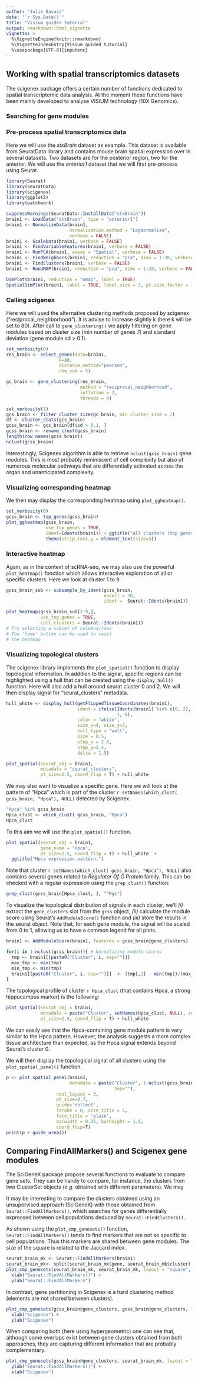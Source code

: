 ```yaml
---
author: "Julie Bavais"
date: "`r Sys.Date()`"
title: "Visium guided tutorial"
output: rmarkdown::html_vignette
vignette: >
  %\VignetteEngine{knitr::rmarkdown}
  %\VignetteIndexEntry{Visium guided tutorial}
  %\usepackage[UTF-8]{inputenc}
---
```



## Working with spatial transcriptomics datasets

The scigenex package offers a certain number of functions dedicated to spatial transcriptomic data analysis. At the moment these functions have been mainly developed to analyse VISIUM technology (10X Genomics).

### Searching for gene modules

### Pre-process spatial transcriptomics data

Here we will use the *stxBrain* dataset as example. This dataset is available from SeuratData library and contains mouse brain spatial expression over in several datasets. Two datasets are for the posterior region, two for the anterior. We will use the *anterior1* dataset that we will first pre-process using Seurat. 

```r
library(Seurat)
library(SeuratData)
library(scigenex)
library(ggplot2)
library(patchwork)

suppressWarnings(SeuratData::InstallData("stxBrain"))
brain1 <- LoadData("stxBrain", type = "anterior1")
brain1 <- NormalizeData(brain1, 
                        normalization.method = "LogNormalize",
                        verbose = FALSE)
brain1 <- ScaleData(brain1, verbose = FALSE)
brain1 <- FindVariableFeatures(brain1, verbose = FALSE)
brain1 <- RunPCA(brain1, assay = "Spatial", verbose = FALSE)
brain1 <- FindNeighbors(brain1, reduction = "pca", dims = 1:20, verbose = FALSE)
brain1 <- FindClusters(brain1, verbose = FALSE)
brain1 <- RunUMAP(brain1, reduction = "pca", dims = 1:20, verbose = FALSE)

DimPlot(brain1, reduction = "umap", label = TRUE)
SpatialDimPlot(brain1, label = TRUE, label.size = 3, pt.size.factor = 1.4)
```

### Calling scigenex

Here we will used the alternative clustering methods proposed by scigenex ("reciprocal_neighborhood"). It is advise to increase slightly k (here k will be set to 80). After call to `gene_clustering()` we apply filtering on gene modules based on cluster size (min number of genes 7) and standard deviation (gene module sd > 0.1). 

```r
set_verbosity(0)
res_brain <- select_genes(data=brain1,
                    k=80,
                    distance_method="pearson",
                    row_sum = 5)

gc_brain <- gene_clustering(res_brain, 
                            method = "reciprocal_neighborhood", 
                            inflation = 2, 
                            threads = 4)

set_verbosity(1)
gcs_brain <- filter_cluster_size(gc_brain, min_cluster_size = 7)
df <- cluster_stats(gcs_brain) 
gcss_brain <- gcs_brain[df$sd > 0.1, ]
gcss_brain <- rename_clust(gcss_brain)
length(row_names(gcss_brain))
nclust(gcss_brain)
```

Interestingly, Scigenex algorithm is able to retrieve `nclust(gcss_brain)` gene modules. This is most probably reminiscent of cell complexity but also of numerous molecular pathways that are differentially activated across the organ and unanticipated complexity.  

### Visualizing corresponding heatmap

We then may display the corresponding heatmap using `plot_ggheatmap()`.

```r
set_verbosity(0)
gcss_brain <- top_genes(gcss_brain)
plot_ggheatmap(gcss_brain, 
               use_top_genes = TRUE,
               ident=Idents(brain1)) + ggtitle("All clusters (top genes)") +
               theme(strip.text.y = element_text(size=3))
```

### Interactive heatmap

Again, as in the context of scRNA-seq, we may also  use the powerful `plot_heatmap()` fonction which allows interactive exploration of all or specific clusters. Here we look at cluster 1 to 9.

```r
gcss_brain_sub <- subsample_by_ident(gcss_brain, 
                                     nbcell = 30, 
                                     ident =  Seurat::Idents(brain1))

plot_heatmap(gcss_brain_sub[1:9,], 
             use_top_genes = TRUE, 
             cell_clusters = Seurat::Idents(brain1))
# Try selecting a subset of columns/rows
# The 'home' button can be used to reset
# the heatmap
```

### Visualizing topological clusters

The scigenex library implements the `plot_spatial()` function to display topological information. In addition to the signal, specific regions can be highlighted using a hull that can be created using the `display_hull()` function. Here will also add a hull around seurat cluster 0 and 2. We will then display signal for "seurat_clusters" metadata.

```r
hull_white <- display_hull(getFlippedTissueCoordinates(brain1),
                           ident = ifelse(Idents(brain1) %in% c(0, 2), 
                                          1, 0),
                           color = "white", 
                           size_x=4, size_y=3, 
                           hull_type = "wall", 
                           size = 0.5, 
                           step_x = 2.6, 
                           step_y=2.4, 
                           delta = 1.5)

plot_spatial(seurat_obj = brain1, 
             metadata = "seurat_clusters", 
             pt_size=2.5, coord_flip = T) + hull_white

```

We may also want to visualize a specific gene. Here we will look at the pattern of "Hpca" which is part of the cluster `r setNames(which_clust( gcss_brain, "Hpca"), NULL)` detected by Scigenex.

```r
"Hpca" %in% gcss_brain
Hpca_clust <- which_clust( gcss_brain, "Hpca")
Hpca_clust
```

To this aim we will use the `plot_spatial()` function.

```r
plot_spatial(seurat_obj = brain1, 
             gene_name = "Hpca",  
             pt_size=2.5, coord_flip = T) + hull_white  +
  ggtitle("Hpca expression pattern.")
```

Note that cluster `r setNames(which_clust( gcss_brain, "Hpca"), NULL)` also contains several genes related to *Regulator Of G Protein* family. This can be checked with a regular expression using the `grep_clust()` function:

```r
grep_clust(gcss_brain[Hpca_clust, ], "^Rgs")
```

To visualize the topological distribution of signals in each cluster, we'll *(i)* extract the `gene_clusters` slot from the `gcss` object, *(ii)* calculate the module score using Seurat's `AddModuleScore()` function and *(iii)* store the results in the seurat object. Note that, for each gene module, the signal will be scaled from 0 to 1, allowing us to have a common legend for all plots.

```r
brain1 <- AddModuleScore(brain1, features = gcss_brain@gene_clusters)

for(i in 1:nclust(gcss_brain)){ # Normalizing module scores
  tmp <- brain1[[paste0("Cluster", i, sep="")]] 
  max_tmp <- max(tmp)
  min_tmp <- min(tmp)
  brain1[[paste0("Cluster", i, sep="")]]  <- (tmp[,1] - min(tmp))/(max_tmp - min_tmp)
}
```

The topological profile of cluster `r Hpca_clust` (that contains Hpca, a strong hippocampus marker) is the following:


```r
plot_spatial(seurat_obj = brain1, 
             metadata = paste("Cluster", setNames(Hpca_clust, NULL), sep=""), 
             pt_size=2.5, coord_flip = T) + hull_white
```

We can easily see that the Hpca-containing gene module pattern is very similar to the Hpca pattern. However, the analysis suggests a more complex tissue architecture than expected, as the Hpca signal extends beyond Seurat's cluster 0.

We will then display the topological signal of all clusters using the `plot_spatial_panel()` function. 

```r
p <- plot_spatial_panel(brain1, 
                        metadata = paste("Cluster", 1:nclust(gcss_brain), 
                                         sep=""), 
                   ncol_layout = 3, 
                   pt_size=0.7, 
                   guide='collect',
                   stroke = 0, size_title = 5, 
                   face_title = 'plain', 
                   barwidth = 0.25, barheight = 1.5, 
                   coord_flip=T) 
print(p + guide_area())
```

## Comparing FindAllMarkers() and Scigenex gene modules

The SciGeneX package propose several functions to evaluate to compare gene sets. They can be handy to compare, for instance, the clusters from two ClusterSet objects (*e.g.* obtained with different parameters). We may

It may be interesting to compare the clusters obtained using an unsupervised approach (SciGeneX) with those obtained from `Seurat::FindAllMarkers()`, which searches for genes differentially expressed between cell populations deduced by `Seurat::FindClusters()`.

As shown using the `plot_cmp_genesets()` function, `Seurat::FindAllMarkers()` tends to find markers that are not so specific to cell populations. Thus this markers are shared between gene modules. The size of the square is related to the Jaccard index.

```r
seurat_brain_mk <- Seurat::FindAllMarkers(brain1)
seurat_brain_mk<- split(seurat_brain_mk$gene, seurat_brain_mk$cluster)
plot_cmp_genesets(seurat_brain_mk, seurat_brain_mk, layout = "square", transform="-log10" ) + 
  xlab("Seurat::FindAllMarkers()") + 
  ylab("Seurat::FindAllMarkers")
```

In contrast, gene partitioning in Scigenex is a hard clustering method (elements are not shared between clusters).

```r
plot_cmp_genesets(gcss_brain@gene_clusters, gcss_brain@gene_clusters, layout = "square", transform="-log10") + 
  xlab("Scigenex") + 
  ylab("Scigenex") 
```

When comparing both (here using hypergeometric) one can see that, although some overlaps exist between gene clusters obtained from both approaches, they are capturing different information that are probably complementary.

```r
plot_cmp_genesets(gcss_brain@gene_clusters, seurat_brain_mk, layout = "raster", stat="hypergeom", transform="-log10" )  +
  ylab("Seurat::FindAllMarkers()") + 
  xlab("Scigenex")
```
